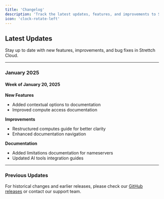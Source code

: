 ```yaml
---
title: 'Changelog'
description: 'Track the latest updates, features, and improvements to Strettch Cloud'
icon: 'clock-rotate-left'
---
```


## Latest Updates

Stay up to date with new features, improvements, and bug fixes in Strettch Cloud.

---

### January 2025

#### Week of January 20, 2025

**New Features**
- Added contextual options to documentation
- Improved compute access documentation

**Improvements**
- Restructured computes guide for better clarity
- Enhanced documentation navigation

**Documentation**
- Added limitations documentation for nameservers
- Updated AI tools integration guides

---

### Previous Updates

For historical changes and earlier releases, please check our [GitHub releases](https://github.com/strettch/cloud-docs/releases) or contact our support team.
